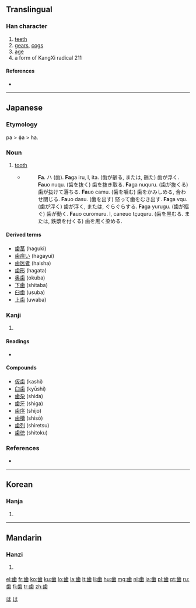 {{also|齒|齿}}
==Translingual==

===Han character===
{{Han char|rn=211|rad=齒|as=00|sn=12|four=|canj=卜一山火木 (YMUFD)|ids=⿱[[止]]⿶[[凵]][[米]]}}

# [[teeth]]
# [[gear]]s, [[cog]]s
# [[age]]
# a form of KangXi radical 211

====References====
* {{Han ref|kx=0576.421|dkj=16323|dj=0967.140|hdz=21443.160|uh=6B6F|ud=27503}}

----

==Japanese==

===Etymology===
pa > ɸa > ha.

===Noun===
{{ja-noun|k|hira=は|rom=ha}}

# [[tooth]]
#* {{RQ:Nippo Jisho|191}}
#*: '''Fa'''. ハ (歯). '''Fa'''ga iru, l, ita. (歯が齭る, または, 齭た) 歯が浮く. '''Fa'''uo nuqu. (歯を抜く) 歯を抜き取る. '''Fa'''ga nuquru. (歯が抜くる) 歯が抜けて落ちる. '''Fa'''uo camu. (歯を嚙む) 歯をかみしめる, 合わせ閉じる. '''Fa'''uo dasu. (歯を出す) 怒って歯をむき出す. '''Fa'''ga vqu. (歯が浮く) 歯が浮く, または, ぐらぐらする. '''Fa'''ga yurugu. (歯が揺ぐ) 歯が動く. '''Fa'''uo curomuru. l, caneuo tçuquru. (歯を黒むる. または, 鉄漿を付くる) 歯を黒く染める.

====Derived terms====
* [[歯茎]] (haguki)
* [[歯痒い]] (hagayui)
* [[歯医者]] (haisha)
* [[歯形]] (hagata)
* [[奥歯]] (okuba)
* [[下歯]] (shitaba)
* [[臼歯]] (usuba)
* [[上歯]] (uwaba)

===Kanji===
{{ja-kanji|grade=3|rs=齒00}}

# {{defn|lang=ja|sort=齒00}}

====Readings====
* {{ja-readings|on=[[し]] (shi)|kun=[[は]] (ha), [[よわい]] (yowai), [[よわいする]] (yowaisuru)}}

====Compounds====
* [[仮歯]] (kashi)
* [[臼歯]] (kyūshi)
* [[歯朶]] (shida)
* [[歯牙]] (shiga)
* [[歯序]] (shijo)
* [[歯槽]] (shisō)
* [[歯列]] (shiretsu)
* [[歯徳]] (shitoku)

===References===
* {{R:Nippo Jisho}}

[[Category:1000 Japanese basic words|は]]
[[Category:Japanese nouns|は]]

----

==Korean==

===Hanja===
{{ko-hanja|hangeul=[[치]]|eumhun=|rv=chi|mr=ch'i|y=chi}}

# {{defn|lang=ko|sort=齒00}}

----

==Mandarin==

===Hanzi===
{{cmn-hanzi|pin=[[chǐ]] ([[chi3]])|wg=ch'ih<sup>3</sup>}}

# {{defn|lang=cmn|sort=齒00}}

[[el:歯]]
[[fr:歯]]
[[ko:歯]]
[[ku:歯]]
[[lo:歯]]
[[la:歯]]
[[lt:歯]]
[[li:歯]]
[[hu:歯]]
[[mg:歯]]
[[nl:歯]]
[[ja:歯]]
[[pl:歯]]
[[pt:歯]]
[[ru:歯]]
[[fi:歯]]
[[tr:歯]]
[[zh:歯]]